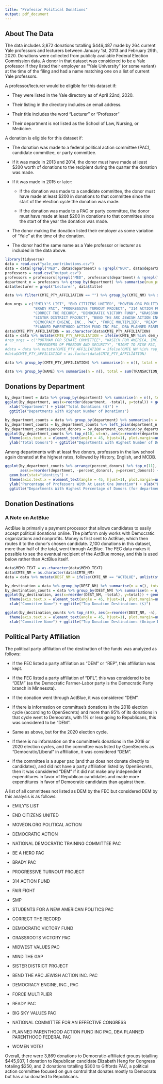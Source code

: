 ```yaml
---
title: "Professor Political Donations"
output: pdf_document
---
```

## About The Data

The data includes 3,872 donations totalling $446,487 made by 264 current Yale professors and lecturers between January 1st, 2013 and February 29th, 2020. Donations were collected from publicly available Federal Election Commission data. A donor in that dataset was considered to be a Yale professor if they listed their employer as "Yale University" (or some variant) at the time of the filing and had a name matching one on a list of current Yale professors.

A professor/lecturer would be eligible for this dataset if:

- They were listed in the Yale directory as of April 22nd, 2020.

- Their listing in the directory includes an email address.

- Their title includes the word "Lecturer" or "Professor"

- Their department is not listed as the School of Law, Nursing, or Medicine.


A donation is eligible for this dataset if:

- The donation was made to a federal political action committee (PAC), candidate committee, or party committee.

- If it was made in 2013 and 2014, the donor must have made at least $200 worth of donations to the recipient during the quarter the donation was made.

- If it was made in 2015 or later:

   - If the donation was made to a candidate committee, the donor must have made at least $200 in donations to that committee since the start of the election cycle the donation was made.
   
   - If the donation was made to a PAC or party committee, the donor must have made at least $200 in donations to that committee since the start of the year the donation was made.
   
- The donor making the donation listed their employer as some variation of "Yale" at the time of the donation.

- The donor had the same name as a Yale professor or lecturer as included in the data above.

```r
library(tidyverse)
data = read.csv("yale_contributions.csv")
data = data[!grepl("MED", data$department) & !grepl("NUR", data$department) & !grepl("LAW", data$department),]
professors = read.csv("output.csv")
professors = professors[!grepl("MED", professors$department) & !grepl("NUR", professors$department) & !grepl("LAW", professors$department),]
department_n = professors %>% group_by(department) %>% summarise(num_professors=n())
data$lecturer = grepl("Lecturer", data$title)
```
```r
data %>% filter(CMTE_PTY_AFFILIATION == "") %>% group_by(CMTE_NM) %>% summarise(n=n()) %>% arrange(-n)
```

```r
dem_orgs = c("EMILY'S LIST", "END CITIZENS UNITED", "MOVEON.ORG POLITICAL ACTION", "DEMOCRATIC ACTION", "NATIONAL DEMOCRATIC TRAINING COMMITTEE PAC", "BE A HERO PAC", 
             "BRADY PAC", "PROGRESSIVE TURNOUT PROJECT", "314 ACTION FUND", "FAIR FIGHT", "SMP", "STUDENTS FOR A NEW AMERICAN POLITICS PAC", 
             "CORRECT THE RECORD", "DEMOCRATIC VICTORY FUND", "GRASSROOTS VICTORY PAC", "MIDWEST VALUES PAC", "MIND THE GAP", 
             "SISTER DISTRICT PROJECT", "BEND THE ARC JEWISH ACTION INC. PAC", 
             "DEMOCRACY ENGINE, INC., PAC", "FORCE MULTIPLIER", "READY PAC", "BIG SKY VALUES PAC", "NATIONAL COMMITTEE FOR AN EFFECTIVE CONGRESS", 
             "PLANNED PARENTHOOD ACTION FUND INC PAC, DBA PLANNED PARENTHOOD FEDERAL PAC", "WOMEN VOTE!")
data$CMTE_PTY_AFFILIATION = as.character(data$CMTE_PTY_AFFILIATION)
data = data %>% mutate(CMTE_PTY_AFFILIATION = ifelse(CMTE_NM %in% dem_orgs | CMTE_PTY_AFFILIATION == "DFL", "DEM", CMTE_PTY_AFFILIATION))
#rep_orgs = c("PORTMAN FOR SENATE COMMITTEE", "KASICH FOR AMERICA, INC.", "WINRED", "TRUMP MAKE AMERICA GREAT AGAIN COMMITTEE", "CURBELO VICTORY COMMITTEE", 
#             "DEFENDERS OF FREEDOM AND SECURITY", "RIGHT TO RISE PAC, INC.", "TEAM MCHENRY", "TEAM RYAN")
#data = data %>% mutate(CMTE_PTY_AFFILIATION = ifelse(CMTE_NM %in% rep_orgs, "REP", CMTE_PTY_AFFILIATION))
#data$CMTE_PTY_AFFILIATION = as.factor(data$CMTE_PTY_AFFILIATION)
```


```r
data %>% group_by(CMTE_PTY_AFFILIATION) %>% summarise(n = n(), total = sum(TRANSACTION_AMT)) %>% arrange(-total)
```
```r
data %>% group_by(NAME) %>% summarise(n = n(), total = sum(TRANSACTION_AMT)) %>% arrange(-total)
```
## Donations by Department

```r
by_department = data %>% group_by(department) %>% summarise(n = n(), total = sum(TRANSACTION_AMT)) %>% arrange(-total) %>% top_n(10)
ggplot(by_department, aes(x=reorder(department, -total), y=total)) + geom_bar(stat="identity") + theme(axis.text.x = element_text(angle = 45, hjust=1)) + 
  xlab("Department") + ylab("Total Donations ($)") + 
  ggtitle("Departments with Highest Number of Donations")
```
```r
by_department_counts = data %>% group_by(department) %>% summarise(n = n_distinct(name)) %>% arrange(-n)
by_department_counts = by_department_counts %>% left_join(department_n, by="department") %>% filter(num_professors > 5)
by_department_counts$percent_donors = by_department_counts$n/by_department_counts$num_professors*100
ggplot(by_department_counts %>% top_n(10, wt=n), aes(x=reorder(department, -n), y=n)) + geom_bar(stat="identity") + 
  theme(axis.text.x = element_text(angle = 45, hjust=1), plot.margin=unit(c(0,0,0,1), "cm")) + xlab("Department") +
  ylab("Total Donors") + ggtitle("Departments with Highest Number of Donors")
```
Among departments with at least five donors, professors in the law school again donated at the highest rates, followed by History, English, and MCDB.

```r
ggplot(by_department_counts %>% arrange(percent_donors) %>% top_n(11), 
       aes(x=reorder(department, -percent_donors), y=percent_donors)) +
  geom_bar(stat="identity") + 
  theme(axis.text.x = element_text(angle = 45, hjust=1), plot.margin=unit(c(0,0,0,1), "cm")) + xlab("Department") + 
  ylab("Percentage of Professors With At Least One Donation") + xlab("Department") + 
  ggtitle("Departments With Highest Percentage of Donors (for departments with at least five professors/lecturers)")
```

## Donation Destinations

### A Note on ActBlue

ActBlue is primarily a payment processor that allows candidates to easily accept political donations online. The platform only works with Democratic organizations and nonprofits. Money is first sent to ActBlue, which then routes it to the donor's chosen candidate. 2,100 donations in this dataset, more than half of the total, went through ActBlue. The FEC data makes it possible to see the eventual recipient of the ActBlue money, and this is used below rather than ActBlue itself.

```r
data$MEMO_TEXT = as.character(data$MEMO_TEXT)
data$CMTE_NM = as.character(data$CMTE_NM)
data = data %>% mutate(DEST_NM = ifelse(CMTE_NM == "ACTBLUE", unlist(strsplit(unlist(strsplit(sub("FOR ", "\01", MEMO_TEXT), "\01"))[2], " \\("))[1], CMTE_NM))
```

```r
by_destination = data %>% group_by(DEST_NM) %>% summarise(n = n(), total = sum(TRANSACTION_AMT)) %>% arrange(-total) %>% top_n(9)
by_destination_counts = data %>% group_by(DEST_NM) %>% summarise(n = n_distinct(name)) %>% arrange(-n)
ggplot(by_destination, aes(x=reorder(DEST_NM, -total), y=total)) + geom_bar(stat="identity") + 
  theme(axis.text.x = element_text(angle = 45, hjust=1), plot.margin=unit(c(0,0,0,1), "cm")) + ylab("Total Donations ($)") + 
  xlab("Committee Name") + ggtitle("Top Donation Destinations ($)")
```
```r
ggplot(by_destination_counts %>% top_n(9), aes(x=reorder(DEST_NM, -n), y=n)) + geom_bar(stat="identity") + 
  theme(axis.text.x = element_text(angle = 45, hjust=1), plot.margin=unit(c(0,0,0,1), "cm")) + ylab("Total Unique Donors") + 
  xlab("Committee Name") + ggtitle("Top Donation Destinations (Unique Donors)")
```

## Political Party Affiliation
The political party affiliation of the destination of the funds was analyzed as follows:

- If the FEC listed a party affiliation as "DEM" or "REP", this affiliation was kept. 

- If the FEC listed a party affiliation of "DFL", this was considered to be "DEM" (as the Democratic Farmer-Labor party is the Democratic Party branch in Minnesota).

- If the donation went through ActBlue, it was considered "DEM".

- If there is information on committee's donations in the 2018 election cycle (according to OpenSecrets) and more than 95% of its donations in that cycle went to Democrats, with 1% or less going to Republicans, this was considered to be "DEM".

- Same as above, but for the 2020 election cycle.

- If there is no information on the committee's donations in the 2018 or 2020 election cycles, and the committee was listed by OpenSecrets as "Democratic/Liberal" in affiliation, it was considered "DEM".

- If the committee is a super pac (and thus does not donate directly to candidates), and did not have a party affiliation listed by OpenSecrets, then it was considered "DEM" if it did not make any independent expenditures in favor of Republican candidates and made more expenditures in favor of Democratic candidates than against them.

A list of all committees not listed as DEM by the FEC but considered DEM by this analysis is as follows:

- EMILY'S LIST

- END CITIZENS UNITED

- MOVEON.ORG POLITICAL ACTION

- DEMOCRATIC ACTION

- NATIONAL DEMOCRATIC TRAINING COMMITTEE PAC

- BE A HERO PAC

- BRADY PAC

- PROGRESSIVE TURNOUT PROJECT

- 314 ACTION FUND

- FAIR FIGHT

- SMP

- STUDENTS FOR A NEW AMERICAN POLITICS PAC

- CORRECT THE RECORD

- DEMOCRATIC VICTORY FUND

- GRASSROOTS VICTORY PAC

- MIDWEST VALUES PAC

- MIND THE GAP

- SISTER DISTRICT PROJECT

- BEND THE ARC JEWISH ACTION INC. PAC

- DEMOCRACY ENGINE, INC., PAC

- FORCE MULTIPLIER

- READY PAC

- BIG SKY VALUES PAC

- NATIONAL COMMITTEE FOR AN EFFECTIVE CONGRESS

- PLANNED PARENTHOOD ACTION FUND INC PAC, DBA PLANNED PARENTHOOD FEDERAL PAC

- WOMEN VOTE!


Overall, there were 3,869 donations to Democratic-affiliated groups totalling \$445,937, 1 donation to Republican candidate Elizabeth Heng for Congress totaling \$250, and 2 donations totalling $300 to Giffords PAC, a political action committee focused on gun control that donates mostly to Democrats but has also donated to Republicans.
